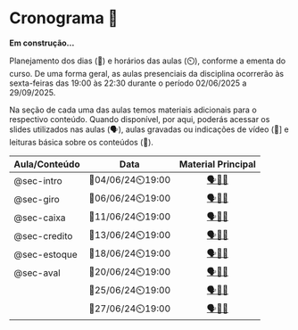 # Cronograma 📅 {#sec-schedule .unnumbered .unlisted}

**Em construção...**

Planejamento dos dias (📅) e horários das aulas (⏲️), conforme a ementa do curso. De uma forma geral, as aulas presenciais da disciplina ocorrerão às sexta-feiras das 19:00 às 22:30 durante o período 02/06/2025 a 29/09/2025.

Na seção de cada uma das aulas temos materiais adicionais para o respectivo conteúdo. Quando disponível, por aqui, poderás acessar os slides utilizados nas aulas (🗣️), aulas gravadas ou indicações de vídeo (🎥\] e leituras básica sobre os conteúdos (📓).

| Aula/Conteúdo |       Data        | Material Principal |
|:--------------|:-----------------:|:------------------:|
| @sec-intro    | 📅04/06/24⏲️19:00 |     [🗣🎥📓]()      |
| @sec-giro     | 📅06/06/24⏲️19:00 |     [🗣🎥📓]()      |
| @sec-caixa    | 📅11/06/24⏲️19:00 |     [🗣🎥📓]()      |
| @sec-credito  | 📅13/06/24⏲️19:00 |     [🗣🎥📓]()      |
| @sec-estoque  | 📅18/06/24⏲️19:00 |     [🗣🎥📓]()      |
| @sec-aval     | 📅20/06/24⏲️19:00 |     [🗣🎥📓]()      |
|               | 📅25/06/24⏲️19:00 |     [🗣🎥📓]()      |
|               | 📅27/06/24⏲️19:00 |     [🗣🎥📓]()      |
